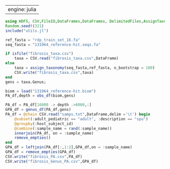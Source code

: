 
---
engine: julia
---
```{julia}
using HDF5, CSV,FileIO,DataFrames,DataFrames, DelimitedFiles,AssignTaxonomy, Chain, DataFrameMacros,Random
Random.seed!(321)
include("utils.jl")
```

```{julia}
ref_fasta = "rdp_train_set_16.fa"
seq_fasta = "131964_reference-hit.seqs.fa"

if isfile("fibrosis_taxa.csv")
    taxa = CSV.read("fibrosis_taxa.csv",DataFrame)
else
    taxa = assign_taxonomy(seq_fasta,ref_fasta, n_bootstrap = 100)
    CSV.write("fibrosis_taxa.csv",taxa)
end
gens = taxa.Genus;
```

```{julia}
biom = load("131964_reference-hit.biom")
PA_df,depth = obs_df(biom,gens)
```

```{julia}
PA_df = PA_df[16000 .> depth .>8000,:]
GPA_df = genus_df(PA_df,gens)
PA_df = @chain CSV.read("samps.txt",DataFrame,delim ='\t') begin
    @subset(:adult_pediatric == "adult", :description == "spu")
    @groupby(:host_subject_id)
    @combine(:sample_name = rand(:sample_name))
    innerjoin(PA_df, on = :sample_name)
    remove_empties()
end
GPA_df = leftjoin(PA_df[:,1:2],GPA_df,on = :sample_name)
GPA_df = remove_empties(GPA_df)
CSV.write("fibrosis_PA.csv",PA_df)
CSV.write("fibrosis_Genus_PA.csv",GPA_df)
```


